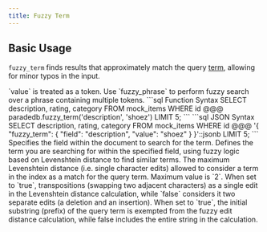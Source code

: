```yaml
---
title: Fuzzy Term
---
```


## Basic Usage

`fuzzy_term` finds results that approximately match the query [term](/documentation/concepts/term),
allowing for minor typos in the input.

<Note>
  `value` is treated as a token. Use `fuzzy_phrase` to perform fuzzy search over
  a phrase containing multiple tokens.
</Note>

<CodeGroup>
```sql Function Syntax
SELECT description, rating, category
FROM mock_items
WHERE id @@@ paradedb.fuzzy_term('description', 'shoez')
LIMIT 5;
```
```sql JSON Syntax
SELECT description, rating, category
FROM mock_items
WHERE id @@@
'{
    "fuzzy_term": {
        "field": "description",
        "value": "shoez"
    }
}'::jsonb
LIMIT 5;
```
</CodeGroup>

<div className="mt-8"/>

<ParamField body="field" required>
  Specifies the field within the document to search for the term.
</ParamField>
<ParamField body="value" required>
  Defines the term you are searching for within the specified field, using fuzzy
  logic based on Levenshtein distance to find similar terms.
</ParamField>
<ParamField body="distance" default={2}>
  The maximum Levenshtein distance (i.e. single character edits) allowed to
  consider a term in the index as a match for the query term. Maximum value is
  `2`.
</ParamField>
<ParamField body="transpose_cost_one" default={true}>
  When set to `true`, transpositions (swapping two adjacent characters) as a
  single edit in the Levenshtein distance calculation, while `false` considers
  it two separate edits (a deletion and an insertion).
</ParamField>
<ParamField body="prefix" default={false}>
  When set to `true`, the initial substring (prefix) of the query term is
  exempted from the fuzzy edit distance calculation, while false includes the
  entire string in the calculation.
</ParamField>
